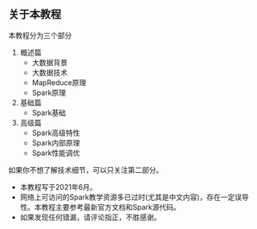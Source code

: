 ## 关于本教程

本教程分为三个部分

1. 概述篇
    - 大数据背景
    - 大数据技术
    - MapReduce原理
    - Spark原理
2. 基础篇
    - Spark基础
3. 高级篇
    - Spark高级特性
    - Spark内部原理
    - Spark性能调优

如果你不想了解技术细节，可以只关注第二部分。

- 本教程写于2021年6月。
- 网络上可访问的Spark教学资源多已过时(尤其是中文内容)，存在一定误导性。本教程主要参考最新官方文档和Spark源代码。
- 如果发现任何错漏，请评论指正，不胜感谢。
